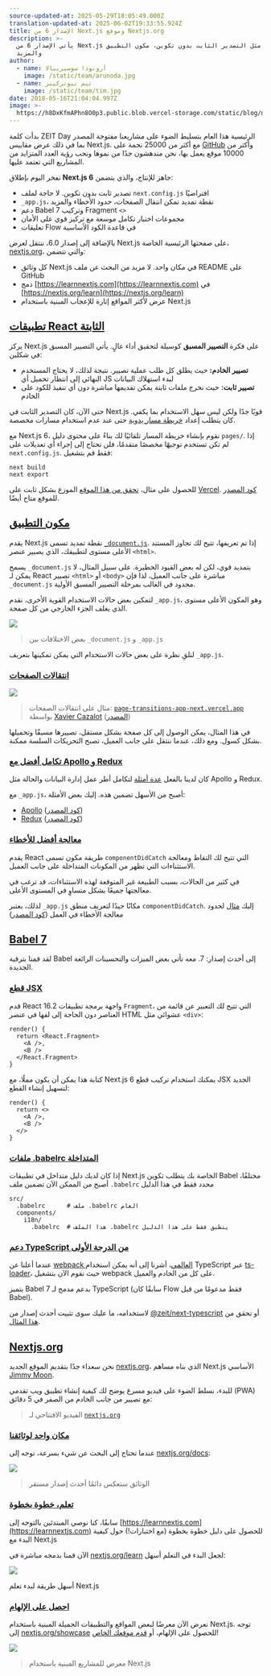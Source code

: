 ```yaml
---
source-updated-at: 2025-05-29T18:05:49.000Z
translation-updated-at: 2025-06-02T19:33:55.924Z
title: الإصدار 6 من Next.js وموقع Nextjs.org
description: >-
  يأتي الإصدار 6 من Next.js بميزات مثل التصدير الثابت بدون تكوين، مكون التطبيق، Babel 7
  والمزيد
author:
  - name: أرونودا سوسيريبالا
    image: /static/team/arunoda.jpg
  - name: تيم نيوتركينز
    image: /static/team/tim.jpg
date: 2018-05-16T21:04:04.997Z
image: >-
  https://h8DxKfmAPhn8O0p3.public.blob.vercel-storage.com/static/blog/next-6/twitter-card.png
---
```


بدأت كلمة ZEIT Day الرئيسية هذا العام بتسليط الضوء على مشاريعنا مفتوحة المصدر بما في ذلك عرض مقاييس Next.js. مع أكثر من 25000 نجمة على [GitHub](https://github.com/vercel/next.js) وأكثر من 10000 موقع يعمل بها، نحن مندهشون جدًا من نموها ونحب رؤية العدد المتزايد من المشاريع التي تعتمد عليها.

نفخر اليوم بإطلاق **Next.js 6** جاهز للإنتاج، والذي يتضمن:

* تصدير ثابت بدون تكوين. لا حاجة لملف `next.config.js` افتراضيًا
* `_app.js`، نقطة تمديد تمكن انتقال الصفحات، حدود الأخطاء والمزيد
* دعم Babel 7 وتركيب Fragment `<>`
* مجموعات اختبار تكامل موسعة مع تركيز قوي على الأمان
* تعليقات Flow في قاعدة الكود الأساسية

بالإضافة إلى إصدار 6.0، ننتقل لعرض Next.js على صفحتها الرئيسية الخاصة، [nextjs.org](https://nextjs.org)، والتي تتضمن:

* كل وثائق Next.js في مكان واحد. لا مزيد من البحث عن ملف README على GitHub
* دمج [https://learnnextjs.com](https://learnnextjs.com) في [https://nextjs.org/learn](https://nextjs.org/learn)
* عرض لأكثر المواقع إثارة للإعجاب المبنية باستخدام Next.js

[تطبيقات React الثابتة](#static-react-applications)
-------------------------------------------------------

يركز Next.js على فكرة **التصيير المسبق** كوسيلة لتحقيق أداء عالٍ. يأتي التصيير المسبق في شكلين:

* **تصيير الخادم:** حيث يطلق كل طلب عملية تصيير. نتيجة لذلك، لا يحتاج المستخدم النهائي إلى انتظار تحميل أي JS لبدء استهلاك البيانات
* **تصيير ثابت:** حيث نخرج ملفات ثابتة يمكن تقديمها مباشرة دون أي تنفيذ للكود على الخادم

حتى الآن، كان التصدير الثابت في Next.js قويًا جدًا ولكن ليس سهل الاستخدام بما يكفي. كان يتطلب إعداد [خريطة مسار يدوية](/docs#static-html-export) حتى عند عدم استخدام مسارات مخصصة.

مع Next.js 6، نقوم بإنشاء خريطة المسار تلقائيًا لك بناءً على محتوى دليل `pages/`. إذا لم تكن تستخدم توجيهًا مخصصًا متقدمًا، فلن تحتاج إلى إجراء أي تعديلات على `next.config.js`. فقط قم بتشغيل:

```
next build
next export
```

للحصول على مثال، [تحقق من هذا الموقع](https://out-khozebgbnl.now.sh/) الموزع بشكل ثابت على [Vercel](https://vercel.com). [كود المصدر](https://github.com/vercel/next.js/tree/canary/examples/basic-css) للموقع متاح أيضًا.

[مكون التطبيق](#app-component)
-------------------------------

يقدم Next.js نقطة تمديد تسمى [`_document.js`](https://github.com/vercel/next.js#custom-document). إذا تم تعريفها، تتيح لك تجاوز المستند الأعلى مستوى لتطبيقك، الذي يصيير عنصر `<html>`.

يسمح `_document.js` بتمديد قوي، لكن له بعض القيود الخطيرة. على سبيل المثال، لا يمكن لـ React تصيير `<html>` أو `<body>` مباشرة على جانب العميل، لذا فإن `_document.js` محدود في الغالب بمرحلة التصيير المسبق الأولية.

لتمكين بعض حالات الاستخدام القوية الأخرى، نقدم `_app.js`، وهو المكون الأعلى مستوى الذي يغلف الجزء الخارجي من كل صفحة.

![](https://h8DxKfmAPhn8O0p3.public.blob.vercel-storage.com/static/blog/next-6/document-app-differences.png)

> بعض الاختلافات بين `_document.js` و `_app.js`

لنلقِ نظرة على بعض حالات الاستخدام التي يمكن تمكينها بتعريف `_app.js`.

### [انتقالات الصفحات](#page-transitions)

![](https://h8DxKfmAPhn8O0p3.public.blob.vercel-storage.com/static/blog/next-6/page-transitions.png)

> مثال على انتقالات الصفحات: [`page-transitions-app-next.vercel.app`](https://page-transitions-app-next.vercel.app) بواسطة [Xavier Cazalot](https://github.com/xavczen%22) ([المصدر](https://github.com/xavczen/nextjs-page-transitions))

في هذا المثال، يمكن الوصول إلى كل صفحة بشكل مستقل، تصييرها مسبقًا وتحميلها بشكل كسول. ومع ذلك، عندما ننتقل على جانب العميل، تصبح التحريكات السلسة ممكنة.

### [تكامل أفضل مع Apollo و Redux](#better-apollo-and-redux-integration)

كان لدينا بالفعل [عدة أمثلة](https://github.com/vercel/next.js/tree/canary/examples) لتكامل أطر عمل إدارة البيانات والحالة مثل Apollo و Redux.

مع `_app.js`، أصبح من الأسهل تضمين هذه. إليك بعض الأمثلة:

* [Apollo](https://apollo-app-next.vercel.app) ([كود المصدر](https://github.com/vercel/next.js/tree/canary/examples/with-apollo))
* [Redux](https://redux-app-next.vercel.app) ([كود المصدر](https://github.com/vercel/next.js/tree/canary/examples/with-redux))

### [معالجة أفضل للأخطاء](#better-error-handling)

يقدم React طريقة مكون تسمى `componentDidCatch` التي تتيح لك التقاط ومعالجة الاستثناءات التي تظهر من المكونات المتداخلة على جانب العميل.

في كثير من الحالات، بسبب الطبيعة غير المتوقعة لهذه الاستثناءات، قد ترغب في معالجتها جميعًا بشكل متساوٍ في المستوى الأعلى.

لذلك، يعتبر `_app.js` مكانًا جيدًا لتعريف منطق `componentDidCatch`. إليك [مثال](https://error-app-next.vercel.app) لحدود معالجة الأخطاء في العمل ([كود المصدر](https://github.com/vercel/next.js/tree/canary/examples/with-componentdidcatch))

[Babel 7](#babel-7)
-------------------

لقد قمنا بترقية Babel إلى أحدث إصدار: 7. معه تأتي بعض الميزات والتحسينات الرائعة الجديدة.

### [قطع JSX](#jsx-fragments)

قدم React 16.2 واجهة برمجة تطبيقات `Fragment`، التي تتيح لك التعبير عن قائمة من العناصر دون الحاجة إلى لفها في عنصر HTML عشوائي مثل `<div>`:

```
render() {
  return <React.Fragment>
    <A />,
    <B />
  </React.Fragment>
}
```

كتابة هذا يمكن أن يكون مملًا، مع Next.js 6 يمكنك استخدام تركيب قطع JSX الجديد لتسهيل إنشاء القطع:

```
render() {
  return <>
    <A />,
    <B />
  </>
}
```

### [ملفات .babelrc المتداخلة](#nested-babelrc)

إذا كان لديك دليل متداخل في تطبيقات Next.js الخاصة بك يتطلب تكوين Babel مختلفًا، أصبح من الممكن الآن تضمين ملف `.babelrc` محدد فقط في هذا الدليل

```
src/
  .babelrc      # ملف .babelrc العام
  components/
    i18n/
      .babelrc  # هذا الملف .babelrc ينطبق فقط على هذا الدليل
```

### [دعم TypeScript من الدرجة الأولى](#first-class-typescript-support)

عندما أعلنا عن [webpack العالمي](/blog/next-5)، أشرنا إلى أنه يمكن استخدام TypeScript عبر [ts-loader](https://github.com/TypeStrong/ts-loader)، حيث نقوم الآن بتشغيل webpack على كل من الخادم والعميل.

يتميز Babel 7 بدعم مدمج لـ TypeScript (سابقًا كان Flow فقط مدعومًا من قبل Babel).

لاستخدامه، ما عليك سوى تثبيت أحدث إصدار من [@zeit/next-typescript](https://github.com/vercel/next-plugins/tree/master/packages/next-typescript/#readme) أو تحقق من [هذا المثال](https://github.com/vercel/next.js/tree/canary/examples/with-typescript).

[Nextjs.org](#nextjsorg)
------------------------

نحن سعداء جدًا بتقديم الموقع الجديد [nextjs.org](https://nextjs.org)، الذي بناه مساهم Next.js الأساسي [Jimmy Moon](https://twitter.com/ragingwind).

للبدء، نسلط الضوء على فيديو مسرع يوضح لك كيفية إنشاء تطبيق ويب تقدمي (PWA) مع تصيير من جانب الخادم من الصفر في 5 دقائق:

> الفيديو الافتتاحي لـ [`nextjs.org`](https://nextjs.org/)

### [مكان واحد لوثائقنا](#one-place-for-our-documentation)

عندما تحتاج إلى البحث عن شيء بسرعة، توجه إلى [nextjs.org/docs](/docs):

![](https://h8DxKfmAPhn8O0p3.public.blob.vercel-storage.com/static/blog/next-6/docs.png)

> الوثائق ستعكس دائمًا أحدث إصدار مستقر

### [تعلم، خطوة بخطوة](#learn-step-by-step)

سابقًا، كنا نوصي المبتدئين بالتوجه إلى [https://learnnextjs.com](https://learnnextjs.com) للحصول على دليل خطوة بخطوة (مع اختبارات!) حول كيفية البدء مع Next.js

الآن قمنا بدمجه مباشرة في [nextjs.org/learn](https://nextjs.org/learn) لجعل البدء في التعلم أسهل:

![](https://h8DxKfmAPhn8O0p3.public.blob.vercel-storage.com/static/blog/next-6/learn.png)

أسهل طريقة لبدء تعلم Next.js

### [احصل على الإلهام](#get-inspired)

نعرض الآن معرضًا لبعض المواقع والتطبيقات الجميلة المبنية باستخدام Next.js. توجه إلى [nextjs.org/showcase](https://nextjs.org/showcase) للحصول على الإلهام، أو [قدم موقعك الخاص](https://github.com/vercel/next.js/issues/new?template=4.Nextjs.org_showcase.md)!

![](https://h8DxKfmAPhn8O0p3.public.blob.vercel-storage.com/static/blog/next-6/showcase.png)

> معرض للمشاريع المبنية باستخدام Next.js